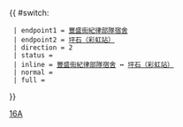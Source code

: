 {{ #switch: {{{format|}}}
  | endpoint1 = [[豐盛街紀律部隊宿舍]]
  | endpoint2 = [[坪石公共運輸交匯處|坪石（彩虹站）]]
  | direction = 2
  | status = 
  | inline = [[豐盛街紀律部隊宿舍]] ↔ [[坪石公共運輸交匯處|坪石（彩虹站）]]
  | normal =
  | full =
}}<noinclude>[[Category:九龍專線小巴路線模板|16A]]</noinclude>